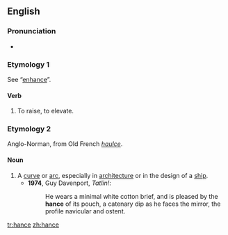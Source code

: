 {{also|Hance}}
==English==

===Pronunciation===
* {{IPA|/hɑːns/|lang=en}}

===Etymology 1===
See “[[enhance]]”.

====Verb====
{{en-verb|hanc}}

# {{lb|en|transitive|obsolete}} To raise, to elevate.
#: {{rfquotek|Lydgate}}

===Etymology 2===
Anglo-Norman, from Old French ''[[haulce]]''.

====Noun====
{{en-noun}}

# A [[curve]] or [[arc]], especially in [[architecture]] or in the design of a [[ship]].
#* '''1974''', Guy Davenport, ''Tatlin!'':
#*: He wears a minimal white cotton brief, and is pleased by the '''hance''' of its pouch, a catenary dip as he faces the mirror, the profile navicular and ostent.

[[tr:hance]]
[[zh:hance]]
